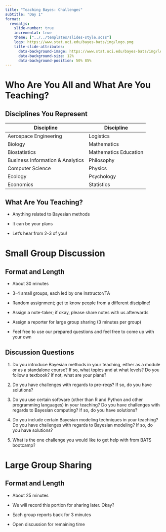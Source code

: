 ```yaml
---
title: "Teaching Bayes: Challenges"
subtitle: "Day 1"
format: 
  revealjs:
    slide-number: true
    incremental: true
    theme: ["../../templates/slides-style.scss"]
    logo: https://www.stat.uci.edu/bayes-bats/img/logo.png
    title-slide-attributes: 
      data-background-image: https://www.stat.uci.edu/bayes-bats/img/logo.png
      data-background-size: 12%
      data-background-position: 50% 85%
---
```


# Who Are You All and What Are You Teaching?


## Disciplines You Represent

| Discipline | Discipline |
|------|------|
| Aerospace Engineering    |  Logistics   |
| Biology    | Mathematics   |
| Biostatistics   | Mathematics Education   |
| Business Information \& Analytics | Philosophy |
| Computer Science | Physics |
| Ecology  | Psychology |
| Economics | Statistics  |


## What Are You Teaching?

- Anything related to Bayesian methods

- It can be your plans

- Let's hear from 2-3 of you!

# Small Group Discussion

## Format and Length

- About 30 minutes

- 3-4 small groups, each led by one Instructor/TA

- Random assignment; get to know people from a different discipline!

- Assign a note-taker; if okay, please share notes with us afterwards

- Assign a reporter for large group sharing (3 minutes per group)

- Feel free to use our prepared questions and feel free to come up with your own


## Discussion Questions

1. Do you introduce Bayesian methods in your teaching, either as a module or as a standalone course? If so, what topics and at what levels? Do you follow a textbook? If not, what are your plans?

2. Do you have challenges with regards to pre-reqs? If so, do you have solutions?

3. Do you use certain software (other than R and Python and other programming languages) in your teaching? Do you have challenges with regards to Bayesian computing? If so, do you have solutions?

4. Do you include certain Bayesian modeling techniques in your teaching? Do you have challenges with regards to Bayesian modeling? If so, do you have solutions?

5. What is the one challenge you would like to get help with from BATS bootcamp?

# Large Group Sharing

## Format and Length

- About 25 minutes

- We will record this portion for sharing later. Okay?

- Each group reports back for 3 minutes

- Open discussion for remaining time

